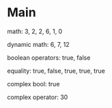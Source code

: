 # Main

math: 3, 2, 2, 6, 1, 0

dynamic math: 6, 7, 12

boolean operators: true, false

equality: true, false, true, true, true

complex bool: true

complex operator: 30
